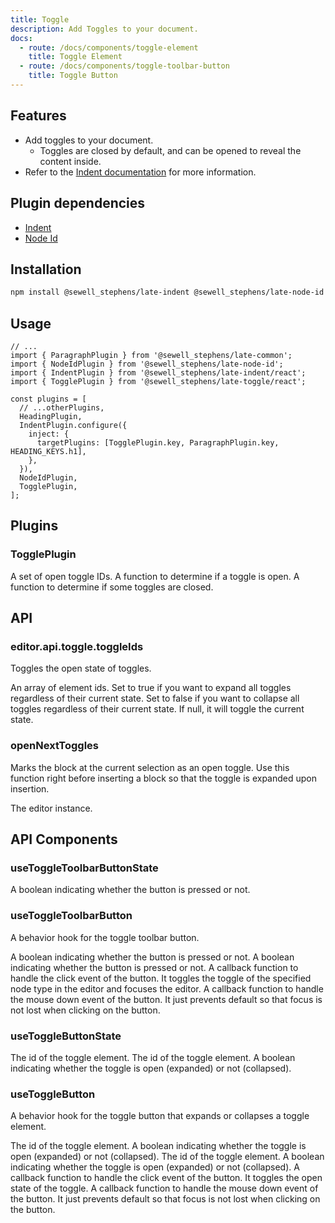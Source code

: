 ```yaml
---
title: Toggle
description: Add Toggles to your document.
docs:
  - route: /docs/components/toggle-element
    title: Toggle Element
  - route: /docs/components/toggle-toolbar-button
    title: Toggle Button
---
```


<ComponentPreview name="playground-demo" id="toggle" />

<PackageInfo>

## Features

- Add toggles to your document.
  - Toggles are closed by default, and can be opened to reveal the content inside.
- Refer to the [Indent documentation](/docs/indent) for more information.

## Plugin dependencies

- [Indent](/docs/indent)
- [Node Id](/docs/node-id)

</PackageInfo>

## Installation

```bash
npm install @sewell_stephens/late-indent @sewell_stephens/late-node-id @sewell_stephens/late-toggle
```

## Usage

```tsx
// ...
import { ParagraphPlugin } from '@sewell_stephens/late-common';
import { NodeIdPlugin } from '@sewell_stephens/late-node-id';
import { IndentPlugin } from '@sewell_stephens/late-indent/react';
import { TogglePlugin } from '@sewell_stephens/late-toggle/react';

const plugins = [
  // ...otherPlugins,
  HeadingPlugin,
  IndentPlugin.configure({
    inject: {
      targetPlugins: [TogglePlugin.key, ParagraphPlugin.key, HEADING_KEYS.h1],
    },
  }),
  NodeIdPlugin,
  TogglePlugin,
];
```

## Plugins

### TogglePlugin

<APIOptions>
<APIItem name="openIds" type="Set<string>" optional>
A set of open toggle IDs.
</APIItem>
<APIItem name="isOpen" type="(toggleId: string) => boolean" optional>
A function to determine if a toggle is open.
</APIItem>
<APIItem name="someClosed" type="(toggleIds: string[]) => boolean" optional>
A function to determine if some toggles are closed.
</APIItem>
</APIOptions>

## API

### editor.api.toggle.toggleIds

Toggles the open state of toggles.

<APIParameters>
  <APIItem name="ids" type="string[]">
    An array of element ids.
  </APIItem>
  <APIItem name="force" type="boolean | null" optional>
    Set to true if you want to expand all toggles regardless of their current
    state. Set to false if you want to collapse all toggles regardless of their
    current state. If null, it will toggle the current state.
  </APIItem>
</APIParameters>

### openNextToggles

Marks the block at the current selection as an open toggle.
Use this function right before inserting a block so that the toggle is expanded upon insertion.

<APIParameters>
  <APIItem name="editor" type="TEditor">
    The editor instance.
  </APIItem>
</APIParameters>

## API Components

### useToggleToolbarButtonState

<APIReturns>
  <APIItem name="pressed" type="boolean">
    A boolean indicating whether the button is pressed or not.
  </APIItem>
</APIReturns>

### useToggleToolbarButton

A behavior hook for the toggle toolbar button.

<APIState>
  <APIItem name="pressed" type="boolean">
    A boolean indicating whether the button is pressed or not.
  </APIItem>
</APIState>

<APIReturns>
  <APIItem name="props" type="object">
    <APISubList>
      <APISubListItem parent="props" name="pressed" type="boolean">
        A boolean indicating whether the button is pressed or not.
      </APISubListItem>
      <APISubListItem parent="props" name="onClick" type="function">
        A callback function to handle the click event of the button. It toggles
        the toggle of the specified node type in the editor and focuses the
        editor.
      </APISubListItem>
      <APISubListItem parent="props" name="onMouseDown" type="function">
        A callback function to handle the mouse down event of the button. It
        just prevents default so that focus is not lost when clicking on the
        button.
      </APISubListItem>
    </APISubList>
  </APIItem>
</APIReturns>

### useToggleButtonState

<APIParameters>
  <APIItem name="toggleId" type="string">
    The id of the toggle element.
  </APIItem>
</APIParameters>

<APIReturns>
  <APIItem name="toggleId" type="string">
    The id of the toggle element.
  </APIItem>
  <APIItem name="open" type="boolean">
    A boolean indicating whether the toggle is open (expanded) or not
    (collapsed).
  </APIItem>
</APIReturns>

### useToggleButton

A behavior hook for the toggle button that expands or collapses a toggle element.

<APIParameters>
  <APIItem name="toggleId" type="string">
    The id of the toggle element.
  </APIItem>
  <APIItem name="open" type="boolean">
    A boolean indicating whether the toggle is open (expanded) or not
    (collapsed).
  </APIItem>
</APIParameters>

<APIReturns>
  <APIItem name="toggleId" type="string">
    The id of the toggle element.
  </APIItem>
  <APIItem name="open" type="boolean">
    A boolean indicating whether the toggle is open (expanded) or not
    (collapsed).
  </APIItem>
  <APIItem name="buttonProps" type="object">
    <APISubList>
      <APISubListItem parent="buttonProps" name="onClick" type="function">
        A callback function to handle the click event of the button. It toggles
        the open state of the toggle.
      </APISubListItem>
      <APISubListItem parent="buttonProps" name="onMouseDown" type="function">
        A callback function to handle the mouse down event of the button. It
        just prevents default so that focus is not lost when clicking on the
        button.
      </APISubListItem>
    </APISubList>
  </APIItem>
</APIReturns>